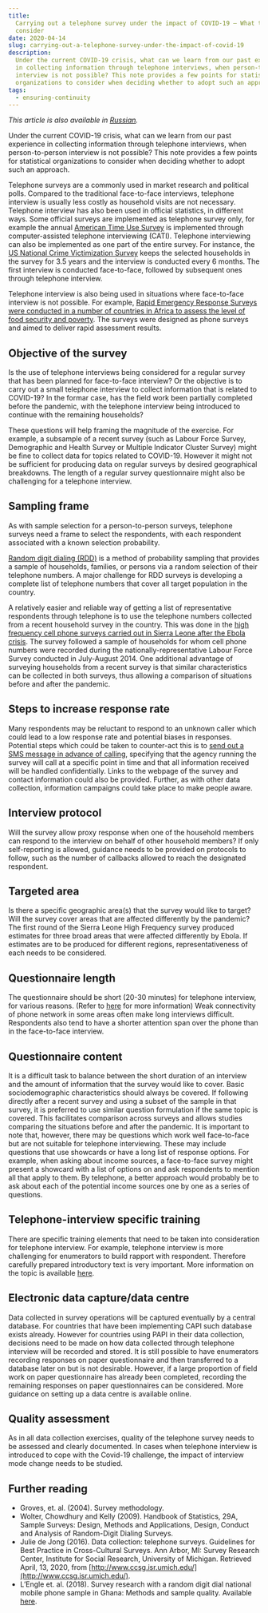 ```yaml
---
title:
  Carrying out a telephone survey under the impact of COVID-19 — What to
  consider
date: 2020-04-14
slug: carrying-out-a-telephone-survey-under-the-impact-of-covid-19
description:
  Under the current COVID-19 crisis, what can we learn from our past experience
  in collecting information through telephone interviews, when person-to-person
  interview is not possible? This note provides a few points for statistical
  organizations to consider when deciding whether to adopt such an approach.
tags:
  - ensuring-continuity
---
```


_This article is also available in [Russian](./ru.pdf)._

Under the current COVID-19 crisis, what can we learn from our past experience in
collecting information through telephone interviews, when person-to-person
interview is not possible? This note provides a few points for statistical
organizations to consider when deciding whether to adopt such an approach.

Telephone surveys are a commonly used in market research and political polls.
Compared to the traditional face-to-face interviews, telephone interview is
usually less costly as household visits are not necessary. Telephone interview
has also been used in official statistics, in different ways. Some official
surveys are implemented as telephone survey only, for example the annual
[American Time Use Survey](https://www.bls.gov/tus/) is implemented through
computer-assisted telephone interviewing (CATI). Telephone interviewing can also
be implemented as one part of the entire survey. For instance, the
[US National Crime Victimization Survey](https://www.bjs.gov/index.cfm?ty=dcdetail&iid=245)
keeps the selected households in the survey for 3.5 years and the interview is
conducted every 6 months. The first interview is conducted face-to-face,
followed by subsequent ones through telephone interview.

Telephone interview is also being used in situations where face-to-face
interview is not possible. For example,
[Rapid Emergency Response Surveys were conducted in a number of countries in Africa to assess the level of food security and poverty](https://blogs.worldbank.org/developmenttalk/informing-rapid-emergency-response-phone-surveys).
The surveys were designed as phone surveys and aimed to deliver rapid assessment
results.

## Objective of the survey

Is the use of telephone interviews being considered for a regular survey that
has been planned for face-to-face interview? Or the objective is to carry out a
small telephone interview to collect information that is related to COVID-19? In
the formar case, has the field work been partially completed before the
pandemic, with the telephone interview being introduced to continue with the
remaining households?

These questions will help framing the magnitude of the exercise. For example, a
subsample of a recent survey (such as Labour Force Survey, Demographic and
Health Survey or Multiple Indicator Cluster Survey) might be fine to collect
data for topics related to COVID-19. However it might not be sufficient for
producing data on regular surveys by desired geographical breakdowns. The length
of a regular survey questionnaire might also be challenging for a telephone
interview.

## Sampling frame

As with sample selection for a person-to-person surveys, telephone surveys need
a frame to select the respondents, with each respondent associated with a known
selection probability.

[Random digit dialing (RDD)](https://www.sciencedirect.com/handbook/handbook-of-statistics/vol/29/part/PA)
is a method of probability sampling that provides a sample of households,
families, or persons via a random selection of their telephone numbers. A major
challenge for RDD surveys is developing a complete list of telephone numbers
that cover all target population in the country.

A relatively easier and reliable way of getting a list of representative
respondents through telephone is to use the telephone numbers collected from a
recent household survey in the country. This was done in the
[high frequency cell phone surveys carried out in Sierra Leone after the Ebola crisis](https://microdata.worldbank.org/index.php/catalog/2695).
The survey followed a sample of households for whom cell phone numbers were
recorded during the nationally-representative Labour Force Survey conducted in
July-August 2014. One additional advantage of surveying households from a recent
survey is that similar characteristics can be collected in both surveys, thus
allowing a comparison of situations before and after the pandemic.

## Steps to increase response rate

Many respondents may be reluctant to respond to an unknown caller which could
lead to a low response rate and potential biases in responses. Potential steps
which could be taken to counter-act this is to
[send out a SMS message in advance of calling](https://journals.plos.org/plosone/article?id=10.1371/journal.pone.0150231),
specifying that the agency running the survey will call at a specific point in
time and that all information received will be handled confidentially. Links to
the webpage of the survey and contact information could also be provided.
Further, as with other data collection, information campaigns could take place
to make people aware.

## Interview protocol

Will the survey allow proxy response when one of the household members can
respond to the interview on behalf of other household members? If only
self-reporting is allowed, guidance needs to be provided on protocols to follow,
such as the number of callbacks allowed to reach the designated respondent.

## Targeted area

Is there a specific geographic area(s) that the survey would like to target?
Will the survey cover areas that are affected differently by the pandemic? The
first round of the Sierra Leone High Frequency survey produced estimates for
three broad areas that were affected differently by Ebola. If estimates are to
be produced for different regions, representativeness of each needs to be
considered.

## Questionnaire length

The questionnaire should be short (20-30 minutes) for telephone interview, for
various reasons. (Refer to
[here](https://www.palgrave.com/gp/book/9783030251192) for more information)
Weak connectivity of phone network in some areas often make long interviews
difficult. Respondents also tend to have a shorter attention span over the phone
than in the face-to-face interview.

## Questionnaire content

It is a difficult task to balance between the short duration of an interview and
the amount of information that the survey would like to cover. Basic
sociodemographic characteristics should always be covered. If following directly
after a recent survey and using a subset of the sample in that survey, it is
preferred to use similar question formulation if the same topic is covered. This
facilitates comparison across surveys and allows studies comparing the
situations before and after the pandemic. It is important to note that, however,
there may be questions which work well face-to-face but are not suitable for
telephone interviewing. These may include questions that use showcards or have a
long list of response options. For example, when asking about income sources, a
face-to-face survey might present a showcard with a list of options on and ask
respondents to mention all that apply to them. By telephone, a better approach
would probably be to ask about each of the potential income sources one by one
as a series of questions.

## Telephone-interview specific training

There are specific training elements that need to be taken into consideration
for telephone interview. For example, telephone interview is more challenging
for enumerators to build rapport with respondent. Therefore carefully prepared
introductory text is very important. More information on the topic is available
[here](http://www.ccsg.isr.umich.edu/).

## Electronic data capture/data centre

Data collected in survey operations will be captured eventually by a central
database. For countries that have been implementing CAPI such database exists
already. However for countries using PAPI in their data collection, decisions
need to be made on how data collected through telephone interview will be
recorded and stored. It is still possible to have enumerators recording
responses on paper questionnaire and then transferred to a database later on but
is not desirable. However, if a large proportion of field work on paper
questionnaire has already been completed, recording the remaining responses on
paper questionnaires can be considered. More guidance on setting up a data
centre is available online.

## Quality assessment

As in all data collection exercises, quality of the telephone survey needs to be
assessed and clearly documented. In cases when telephone interview is introduced
to cope with the Covid-19 challenge, the impact of interview mode change needs
to be studied.

## Further reading

- Groves, et. al. (2004). Survey methodology.
- Wolter, Chowdhury and Kelly (2009). Handbook of Statistics, 29A, Sample
  Surveys: Design, Methods and Applications, Design, Conduct and Analysis of
  Random-Digit Dialing Surveys.
- Julie de Jong (2016). Data collection: telephone surveys. Guidelines for Best
  Practice in Cross-Cultural Surveys. Ann Arbor, MI: Survey Research Center,
  Institute for Social Research, University of Michigan. Retrieved April, 13,
  2020, from [http://www.ccsg.isr.umich.edu/](http://www.ccsg.isr.umich.edu/).
- L’Engle et. al. (2018). Survey research with a random digit dial national
  mobile phone sample in Ghana: Methods and sample quality. Available
  [here](https://journals.plos.org/plosone/article?id=10.1371/journal.pone.0190902).

